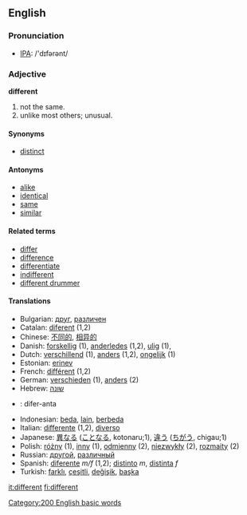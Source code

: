 ==English==
===Pronunciation===
* [[IPA]]: /'dɪfərənt/
=== Adjective ===
'''different'''

#not the same.
#unlike most others; unusual.

====Synonyms====
*[[distinct]]

====Antonyms====
*[[alike]]
*[[identical]]
*[[same]]
*[[similar]]

====Related terms====
*[[differ]]
*[[difference]]
*[[differentiate]]
*[[indifferent]]
*[[different drummer]]

==== Translations ====
*Bulgarian: [[друг]], [[различен]]
*Catalan: [[diferent]] (1,2)
*Chinese: [[不同的]], [[相异的]]
*Danish: [[forskellig]] (1), [[anderledes]] (1,2), [[ulig]] (1),
*Dutch: [[verschillend]] (1), [[anders]] (1,2), [[ongelijk]] (1)
*Estonian: [[erinev]]
*French: [[différent]] (1,2)
*German: [[verschieden]] (1), [[anders]] (2)
*Hebrew: [[שונה]]
* {{io}} : difer-anta
*Indonesian: [[beda]], [[lain]], [[beda|berbeda]]
*Italian: [[differente]] (1,2), [[diverso]]
*Japanese: [[異なる]] ([[ことなる]], kotonaru;1), [[違う]] ([[ちがう]], chigau;1)
*Polish: [[różny]] (1), [[inny]] (1), [[odmienny]] (2), [[niezwykły]] (2), [[rozmaity]] (2)
*Russian: [[другой]], [[различный]]
*Spanish: [[diferente]] ''m/f'' (1,2); [[distinto]] ''m'', [[distinta]] ''f''
*Turkish: [[farklı]], [[çeşitli]], [[değişik]], [[başka]]
[[Category:200 English basic words]]

[[it:different]]
[[fi:different]]